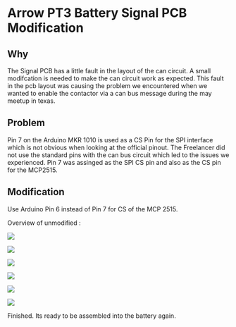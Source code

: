 # Arrow PT3 Battery Signal PCB Modification

## Why

The Signal PCB has a little fault in the layout of the can circuit. A small modifcation is needed to make the can circuit work as expected. This fault in the pcb layout was causing the problem we encountered when we wanted to enable the contactor via a can bus message during the may meetup in texas.

## Problem

Pin 7 on the Arduino MKR 1010 is used as a CS Pin for the SPI interface which is not obvious when looking at the official pinout. The Freelancer did not use the standard pins with the can bus circuit which led to the issues we experienced. Pin 7 was assinged as the SPI CS pin and also as the CS pin for the MCP2515.

## Modification

Use Arduino Pin 6 instead of Pin 7 for CS of the MCP 2515.

Overview of unmodified :

![](https://holocron.so/uploads/cc43d8fc-img-20240709-121717403.jpg.jpeg)


![](https://holocron.so/uploads/a23eb4e0-img-20240709-121740744.jpg.jpeg)


![](https://holocron.so/uploads/22c8657b-img-20240709-121917653-2.jpg.jpeg)


![](https://holocron.so/uploads/36eb5cdf-img-20240709-122034632-2.jpg.jpeg)


![](https://holocron.so/uploads/66e7651b-img-20240709-122051713-2.jpg.jpeg)


![](https://holocron.so/uploads/27a50248-img-20240709-122114234-2.jpg.jpeg)

Finished. Its ready to be assembled into the battery again.